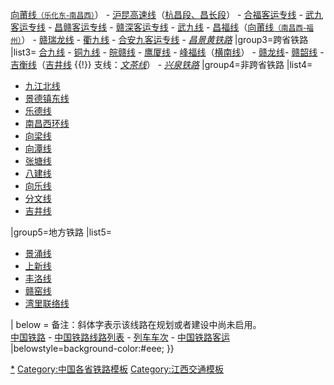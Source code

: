 {{Navbox
|name=江西铁路
|title=[[File:China Railways (Navy Blue).svg|15px]] [[江西铁路]]
|listclass=hlist
|titlestyle = border-left:solid 3em #175e9c; border-right:solid 3em #175e9c; background-color:#eee;
|state = autocollapse
|groupstyle = background-color:#eee;
|showcol=
|image=
|color=
|style=width:100%;text-align:left;<!-- 请不要随意更改大小 -->
|group1=主干线
|list1=
{{Navbox|child
|groupstyle = background-color:#eee; text-align:left; width:5em;
|liststyle = width:auto; text-align:left
  |group1 = [[沪昆铁路|沪昆线]]
  |list1  = [[浙赣铁路|浙赣线]]
  |group2 = [[京九铁路|京九线]]
  |list2  = [[向九铁路|向九线]]
}}
|group2=时速200公里以上的铁路
|list2= [[昌九城际铁路|昌九城际线]]（本线 {{!}} [[向莆铁路|向莆线<small>（乐化东-南昌西）</small>]]） - [[沪昆高速铁路|沪昆高速线]]（[[杭长客运专线|杭昌段、昌长段]]） - [[合福客运专线]] - [[武九客运专线]] - [[昌赣客运专线]] - [[赣深客运专线]] - [[武九铁路|武九线]] - [[昌福铁路|昌福线]]（[[向莆铁路|向莆线<small>（南昌西-福州）</small>]]） - [[赣瑞龙铁路|赣瑞龙线]]  - [[衢九铁路|衢九线]]  - [[合安九客运专线]] - ''[[昌景黄铁路]]''
|group3=跨省铁路
|list3= [[合九铁路|合九线]] - [[铜九铁路|铜九线]] - [[皖赣铁路|皖赣线]] - [[鹰厦铁路|鹰厦线]] - [[峰福铁路|峰福线]]（[[横南铁路|横南线]]） - [[赣龙铁路|赣龙线]]- [[赣韶铁路|赣韶线]] - [[吉衡铁路|吉衡线]]（[[吉井铁路|吉井线]] {{!}} 支线：''[[文茶铁路|文茶线]]''） - ''[[兴泉铁路]]''
|group4=非跨省铁路
|list4=
* [[九江北铁路|九江北线]]
* [[景德镇东铁路|景德镇东线]]
* [[乐德铁路|乐德线]]
* [[南昌西环铁路|南昌西环线]]
* [[向梁铁路|向梁线]]
* [[向潭铁路|向潭线]]
* [[张塘铁路|张塘线]]
* [[八建铁路|八建线]]
* [[向乐铁路|向乐线]]
* [[分文铁路|分文线]]
* [[吉井铁路|吉井线]]
|group5=地方铁路
|list5=
* [[景涌铁路|景涌线]]
* [[上新铁路|上新线]]
* [[丰洛铁路|丰洛线]]
* [[赣南森林铁路|赣窑线]]
* [[湾里铁路|湾里联络线]]
| below  = 备注：斜体字表示该线路在规划或者建设中尚未启用。<br>[[中华人民共和国铁路运输|中国铁路]] -  [[中国铁路线路列表]] - [[中国铁路列车车次|列车车次]] - [[中华人民共和国铁路客运|中国铁路客运]] </span>
|belowstyle=background-color:#eee;
}}
<noinclude>
[[Category:江西省铁路|*]]
[[Category:中国各省铁路模板]]
[[Category:江西交通模板]]
</noinclude>